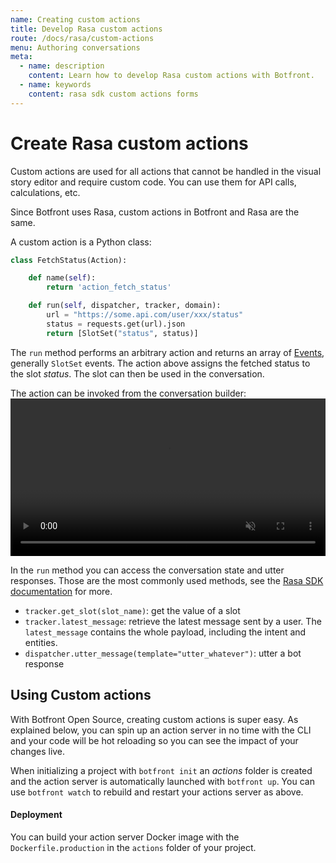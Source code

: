 ```yaml
---
name: Creating custom actions
title: Develop Rasa custom actions
route: /docs/rasa/custom-actions
menu: Authoring conversations
meta:
  - name: description
    content: Learn how to develop Rasa custom actions with Botfront.
  - name: keywords
    content: rasa sdk custom actions forms
---
```


# Create Rasa custom actions

Custom actions are used for all actions that cannot be handled in the visual story editor and require custom code.
You can use them for API calls, calculations, etc.

Since Botfront uses Rasa, custom actions in Botfront and Rasa are the same.

A custom action is a Python class:

```python
class FetchStatus(Action):

    def name(self):
        return 'action_fetch_status'

    def run(self, dispatcher, tracker, domain):
        url = "https://some.api.com/user/xxx/status"
        status = requests.get(url).json
        return [SlotSet("status", status)]
```

The `run` method performs an arbitrary action and returns an array of [Events](https://rasa.com/docs/rasa/api/events/), generally `SlotSet` events.
The action above assigns the fetched status to the slot _status_. The slot can then be used in the conversation.

The action can be invoked from the conversation builder:
<video autoplay muted loop width="100%" controls>
  <source src="../../videos/custom_actions_builder.m4v" type="video/mp4"/>
  Your browser does not support the video tag.
</video>

In the `run` method you can access the conversation state and utter responses. Those are the most commonly used methods, see the [Rasa SDK documentation](https://rasa.com/docs/rasa/api/rasa-sdk/) for more.
- `tracker.get_slot(slot_name)`: get the value of a slot
- `tracker.latest_message`: retrieve the latest message sent by a user. The `latest_message` contains the whole payload, including the intent and entities.
- `dispatcher.utter_message(template="utter_whatever")`: utter a bot response


## Using Custom actions

With Botfront Open Source, creating custom actions is super easy.
As explained below, you can spin up an action server in no time with the CLI and your code will be hot reloading so you can see the impact of your changes live.


When initializing a project with `botfront init` an _actions_ folder is created and the action server is automatically launched with `botfront up`.
You can use `botfront watch` to rebuild and restart your actions server as above.

#### Deployment

You can build your action server Docker image with the `Dockerfile.production` in the `actions` folder of your project.
